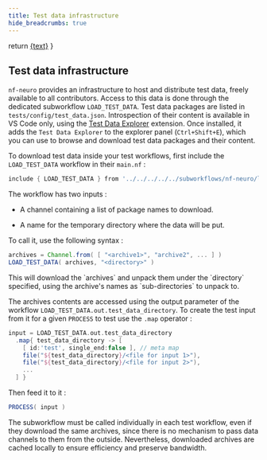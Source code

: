 ```yaml
---
title: Test data infrastructure
hide_breadcrumbs: true
---
```



  return <a href={withBase(url)}>{text}</a>
}

## Test data infrastructure

`nf-neuro` provides an infrastructure to host and distribute test data, freely available to all
contributors. Access to this data is done through the dedicated subworkflow `LOAD_TEST_DATA`. Test
data packages are listed in `tests/config/test_data.json`. Introspection of their content is
available in VS Code only, using the [Test Data Explorer](https://marketplace.visualstudio.com/items?itemName=nf-neuro.test-data-explorer)
extension. Once installed, it adds the `Test Data Explorer` to the explorer panel (`Ctrl+Shift+E`),
which you can use to browse and download test data packages and their content.

To download test data inside your test workflows, first include the `LOAD_TEST_DATA` workflow
in their `main.nf` :

```groovy
include { LOAD_TEST_DATA } from '../../../../../subworkflows/nf-neuro/load_test_data/main'
```

The workflow has two inputs :

- A channel containing a list of package names to download.

- A name for the temporary directory where the data will be put.

To call it, use the following syntax :

```groovy
archives = Channel.from( [ "<archive1>", "archive2", ... ] )
LOAD_TEST_DATA( archives, "<directory>" )
```

<Callout variant="warning" title="Important">
This will download the `archives` and unpack them under the `directory`
specified, using the archive's names as `sub-directories` to unpack to.
</Callout>

The archives contents are accessed using the output parameter of the workflow
`LOAD_TEST_DATA.out.test_data_directory`. To create the test input from it for
a given `PROCESS` to test use the `.map` operator :

```groovy
input = LOAD_TEST_DATA.out.test_data_directory
  .map{ test_data_directory -> [
    [ id:'test', single_end:false ], // meta map
    file("${test_data_directory}/<file for input 1>"),
    file("${test_data_directory}/<file for input 2>"),
    ...
  ] }
```

Then feed it to it :

```groovy
PROCESS( input )
```

<Callout variant="info" title="Info">
The subworkflow must be called individually in each test workflow, even if they download
the same archives, since there is no mechanism to pass data channels to them from the
outside. Nevertheless, downloaded archives are cached locally to ensure efficiency and
preserve bandwidth.
</Callout>